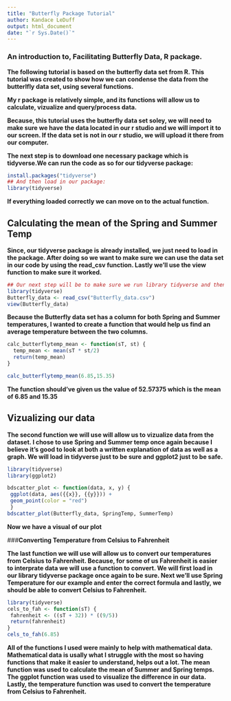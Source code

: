 ```yaml
---
title: "Butterfly Package Tutorial"
author: Kandace LeDuff
output: html_document
date: "`r Sys.Date()`"
---
```


### **An introduction to, Facilitating Butterfly Data, R package.**
 
**The following tutorial is based on the butterfly data set from R. This tutorial was created to show how we can condense the data from the butterlfly data set, using several functions.**

**My r package is relatively simple, and its functions will allow us to calculate, vizualize and query/process data.**

**Because, this tutorial uses the butterfly data set soley, we will need to make sure we have the data located in our r studio and we will import it to our screen. If the data set is not in our r studio, we will upload it there from our computer.**

**The next step is to download one necessary package which is tidyverse.We can run the code as so for our tidyverse package:**
```r
install.packages("tidyverse")
## And then load in our package:
library(tidyverse)
```

**If everything loaded correctly we can move on to the actual function.**

## **Calculating the mean of the Spring and Summer Temp**

**Since, our tidyverse package is already installed, we just need to load in the package. After doing so we want to make sure we can use the data set in our code by using the read_csv function. Lastly we’ll use the view function to make sure it worked.**
```r
## Our next step will be to make sure we run library tidyverse and then read in our data set. The code should be as follows:
library(tidyverse)
Butterfly_data <- read_csv("Butterfly_data.csv")
view(Butterfly_data)
```
**Because the Butterfly data set has a column for both Spring and Summer temperatures, I wanted to create a function that would help us find an average temperature between the two columns.**

```r
calc_butterflytemp_mean <- function(sT, st) {
  temp_mean <- mean(sT * st/2) 
  return(temp_mean)
}

calc_butterflytemp_mean(6.85,15.35)
```
**The function should’ve given us the value of 52.57375 which is the mean of 6.85 and 15.35**

## **Vizualizing our data**
**The second function we will use will allow us to vizualize data from the dataset. I chose to use Spring and Summer temp once again because I believe it’s good to look at both a written explanation of data as well as a graph. We will load in tidyverse just to be sure and ggplot2 just to be safe.**
```r
library(tidyverse)
library(ggplot2)

bdscatter_plot <- function(data, x, y) {
 ggplot(data, aes({{x}}, {{y}})) +
 geom_point(color = "red")
 }
bdscatter_plot(Butterfly_data, SpringTemp, SummerTemp)
```

**Now we have a visual of our plot**

###**Converting Temperature from Celsius to Fahrenheit**

**The last function we will use will allow us to convert our temperatures from Celsius to Fahrenheit. Because, for some of us Fahrenheit is easier to interprate data we will use a function to convert. We will first load in our library tidyverse package once again to be sure. Next we’ll use Spring Temperature for our example and enter the correct formula and lastly, we should be able to convert Celsius to Fahrenheit.**
```r
library(tidyverse)
cels_to_fah <- function(sT) {
 fahrenheit <- ((sT + 32)) * ((9/5))
 return(fahrenheit)
}
cels_to_fah(6.85)
```

**All of the functions I used were mainly to help with mathematical data. Mathematical data is usally what I struggle with the most so having functions that make it easier to understand, helps out a lot. The mean function was used to calculate the mean of Summer and Spring temps. The ggplot function was used to visualize the difference in our data. Lastly, the temperature function was used to convert the temperature from Celsius to Fahrenheit.**



